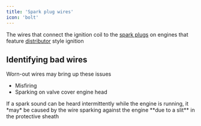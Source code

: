 ```yaml
---
title: 'Spark plug wires'
icon: 'bolt'
---
```


The wires that connect the ignition coil to the [spark plugs](/engine/ignition-system/spark-plugs) on engines that feature [distributor](/engine/ignition-system/distributor) style ignition

## Identifying bad wires

Worn-out wires may bring up these issues

- Misfiring
- Sparking on valve cover engine head

<Warning>
  If a spark sound can be heard intermittently while the engine is running, it *may* be caused by the wire sparking against the engine **due to a slit** in the protective sheath
</Warning>
